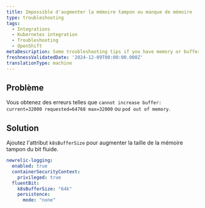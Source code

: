 ```yaml
---
title: Impossible d'augmenter la mémoire tampon ou manque de mémoire
type: troubleshooting
tags:
  - Integrations
  - Kubernetes integration
  - Troubleshooting
  - OpenShift
metaDescription: Some troubleshooting tips if you have memory or buffer errors on the fluent bit pods
freshnessValidatedDate: '2024-12-09T00:00:00.000Z'
translationType: machine
---
```


## Problème

Vous obtenez des erreurs telles que `cannot increase buffer: current=32000 requested=64768 max=32000` ou `pod out of memory`.

## Solution

Ajoutez l&apos;attribut `k8sBufferSize` pour augmenter la taille de la mémoire tampon du bit fluide.

```yaml
newrelic-logging:
  enabled: true
  containerSecurityContext:
    privileged: true
  fluentBit:
    k8sBufferSize: "64k"
    persistence:
      mode: "none"
```